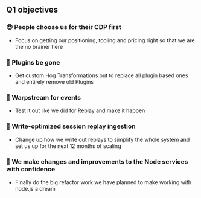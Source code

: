 ## Q1 objectives

### 😍 People choose us for their CDP first
- Focus on getting our positioning, tooling and pricing right so that we are the no brainer here

### 👋 Plugins be gone
- Get custom Hog Transformations out to replace all plugin based ones and entirely remove old Plugins

### 🚀  Warpstream for events
- Test it out like we did for Replay and make it happen

### 🎈 Write-optimized session replay ingestion 
- Change up how we write out replays to simplify the whole system and set us up for the next 12 months of scaling

###  💪 We make changes and improvements to the Node services with confidence
- Finally do the big refactor work we have planned to make working with node.js a dream
